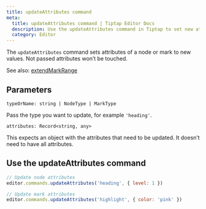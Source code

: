 ```yaml
---
title: updateAttributes command
meta:
  title: updateAttributes command | Tiptap Editor Docs
  description: Use the updateAttributes command in Tiptap to set new attribute values for a node or mark. Learn more in our docs!
  category: Editor
---
```


The `updateAttributes` command sets attributes of a node or mark to new values. Not passed attributes won’t be touched.

See also: [extendMarkRange](/3.x/editor/api/commands/nodes-and-marks/extend-mark-range)

## Parameters

`typeOrName: string | NodeType | MarkType`

Pass the type you want to update, for example `'heading'`.

`attributes: Record<string, any>`

This expects an object with the attributes that need to be updated. It doesn’t need to have all attributes.

## Use the updateAttributes command

```js
// Update node attributes
editor.commands.updateAttributes('heading', { level: 1 })

// Update mark attributes
editor.commands.updateAttributes('highlight', { color: 'pink' })
```
